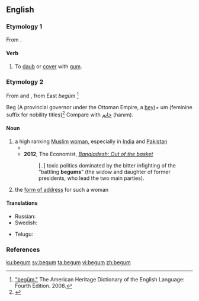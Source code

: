 {{also|Begum}}
==English==
{{wikipedia}}

===Etymology 1===
From {{prefix|be|gum|lang=en}}.

====Verb====
{{en-verb|begumm}}

# {{context|transitive|lang=en}} To [[daub]] or [[cover]] with [[gum]].

===Etymology 2===
From {{etyl|ur|en}} {{term|بیگم|sc=ur-Arab|lang=ur}} and {{etyl|hi|en}} {{term|बेगम|tr=begam||lady|sc=Deva|lang=hi}}, from East {{etyl|trk|en}} ''begüm'' <ref>[http://www.bartleby.com/61/29/B0162900.html "begüm."] The American Heritage Dictionary of the English Language: Fourth Edition. 2008.</ref>

Beg (A provincial governor under the Ottoman Empire, a [[bey]])+ um (feminine suffix for nobility titles)<ref>{{R:tr:Nishanyan|begüm}}</ref> Compare with [[خانم]] (hanım).

====Noun====
{{en-noun}}

# a high ranking [[Muslim]] [[woman]], especially in [[India]] and [[Pakistan]]
#* {{quote-book
|year=1872
|year_published='''2009'''
|edition=HTML
|editor=
|author=James De Mille
|title=The Cryptogram
|chapter=
|url=http://www.gutenberg.org/dirs/2/8/4/3/28435/28435-h/28435-h.htm
|genre=
|publisher=The Gutenberg Project
|isbn=
|page=
|passage=She was the daughter of an English officer, who having fallen in love with an Indian '''Begum''' gave up home, country, and friends, and married her.
}}
#* '''2012''', The Economist, ''[http://www.economist.com/news/leaders/21565627-lessons-achievements—yes-really-achievements—-bangladesh-out-basket Bangladesh: Out of the basket]''
#*: [..] toxic politics dominated by the bitter infighting of the “battling '''begums'''” (the widow and daughter of former presidents, who lead the two main parties).
# the [[form of address]] for such a woman

====Translations====
{{trans-top|a high ranking woman}}
* Russian: {{t|ru|бе́гума|f}}
* Swedish: {{t+|sv|begum|c}}
{{trans-mid}}
* Telugu: {{t|te|బేగం}}
{{trans-bottom}}

===References===
<references />

[[ku:begum]]
[[sv:begum]]
[[ta:begum]]
[[vi:begum]]
[[zh:begum]]